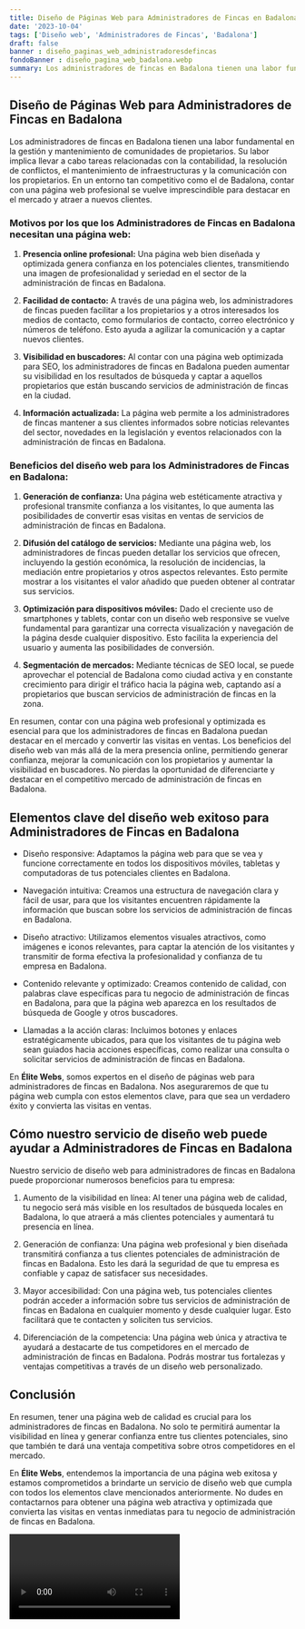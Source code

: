 ```yaml
---
title: Diseño de Páginas Web para Administradores de Fincas en Badalona
date: '2023-10-04'
tags: ['Diseño web', 'Administradores de Fincas', 'Badalona']
draft: false
banner : diseño_paginas_web_administradoresdefincas
fondoBanner : diseño_pagina_web_badalona.webp
summary: Los administradores de fincas en Badalona tienen una labor fundamental en la gestión y mantenimiento de comunidades de propietarios. Su labor implica llevar a cabo tareas relacionadas con la contabilidad, la resolución de conflictos, el mantenimiento de infraestructuras y la comunicación con los propietarios. En un entorno tan competitivo como el de Badalona, contar con una página web profesional se vuelve imprescindible para destacar en el mercado y atraer a nuevos clientes.
---
```


## Diseño de Páginas Web para Administradores de Fincas en Badalona

Los administradores de fincas en Badalona tienen una labor fundamental en la gestión y mantenimiento de comunidades de propietarios. Su labor implica llevar a cabo tareas relacionadas con la contabilidad, la resolución de conflictos, el mantenimiento de infraestructuras y la comunicación con los propietarios. En un entorno tan competitivo como el de Badalona, contar con una página web profesional se vuelve imprescindible para destacar en el mercado y atraer a nuevos clientes.

### Motivos por los que los Administradores de Fincas en Badalona necesitan una página web:

1. **Presencia online profesional:** Una página web bien diseñada y optimizada genera confianza en los potenciales clientes, transmitiendo una imagen de profesionalidad y seriedad en el sector de la administración de fincas en Badalona.

2. **Facilidad de contacto:** A través de una página web, los administradores de fincas pueden facilitar a los propietarios y a otros interesados los medios de contacto, como formularios de contacto, correo electrónico y números de teléfono. Esto ayuda a agilizar la comunicación y a captar nuevos clientes.

3. **Visibilidad en buscadores:** Al contar con una página web optimizada para SEO, los administradores de fincas en Badalona pueden aumentar su visibilidad en los resultados de búsqueda y captar a aquellos propietarios que están buscando servicios de administración de fincas en la ciudad.

4. **Información actualizada:** La página web permite a los administradores de fincas mantener a sus clientes informados sobre noticias relevantes del sector, novedades en la legislación y eventos relacionados con la administración de fincas en Badalona.

### Beneficios del diseño web para los Administradores de Fincas en Badalona:

1. **Generación de confianza:** Una página web estéticamente atractiva y profesional transmite confianza a los visitantes, lo que aumenta las posibilidades de convertir esas visitas en ventas de servicios de administración de fincas en Badalona.

2. **Difusión del catálogo de servicios:** Mediante una página web, los administradores de fincas pueden detallar los servicios que ofrecen, incluyendo la gestión económica, la resolución de incidencias, la mediación entre propietarios y otros aspectos relevantes. Esto permite mostrar a los visitantes el valor añadido que pueden obtener al contratar sus servicios.

3. **Optimización para dispositivos móviles:** Dado el creciente uso de smartphones y tablets, contar con un diseño web responsive se vuelve fundamental para garantizar una correcta visualización y navegación de la página desde cualquier dispositivo. Esto facilita la experiencia del usuario y aumenta las posibilidades de conversión.

4. **Segmentación de mercados:** Mediante técnicas de SEO local, se puede aprovechar el potencial de Badalona como ciudad activa y en constante crecimiento para dirigir el tráfico hacia la página web, captando así a propietarios que buscan servicios de administración de fincas en la zona.

En resumen, contar con una página web profesional y optimizada es esencial para que los administradores de fincas en Badalona puedan destacar en el mercado y convertir las visitas en ventas. Los beneficios del diseño web van más allá de la mera presencia online, permitiendo generar confianza, mejorar la comunicación con los propietarios y aumentar la visibilidad en buscadores. No pierdas la oportunidad de diferenciarte y destacar en el competitivo mercado de administración de fincas en Badalona.

<GifSeo />

<Cta />

## Elementos clave del diseño web exitoso para Administradores de Fincas en Badalona

- Diseño responsive: Adaptamos la página web para que se vea y funcione correctamente en todos los dispositivos móviles, tabletas y computadoras de tus potenciales clientes en Badalona.

- Navegación intuitiva: Creamos una estructura de navegación clara y fácil de usar, para que los visitantes encuentren rápidamente la información que buscan sobre los servicios de administración de fincas en Badalona.

- Diseño atractivo: Utilizamos elementos visuales atractivos, como imágenes e iconos relevantes, para captar la atención de los visitantes y transmitir de forma efectiva la profesionalidad y confianza de tu empresa en Badalona.

- Contenido relevante y optimizado: Creamos contenido de calidad, con palabras clave específicas para tu negocio de administración de fincas en Badalona, para que la página web aparezca en los resultados de búsqueda de Google y otros buscadores.

- Llamadas a la acción claras: Incluimos botones y enlaces estratégicamente ubicados, para que los visitantes de tu página web sean guiados hacia acciones específicas, como realizar una consulta o solicitar servicios de administración de fincas en Badalona.

En **Élite Webs**, somos expertos en el diseño de páginas web para administradores de fincas en Badalona. Nos aseguraremos de que tu página web cumpla con estos elementos clave, para que sea un verdadero éxito y convierta las visitas en ventas.

## Cómo nuestro servicio de diseño web puede ayudar a Administradores de Fincas en Badalona

Nuestro servicio de diseño web para administradores de fincas en Badalona puede proporcionar numerosos beneficios para tu empresa:

1. Aumento de la visibilidad en línea: Al tener una página web de calidad, tu negocio será más visible en los resultados de búsqueda locales en Badalona, lo que atraerá a más clientes potenciales y aumentará tu presencia en línea.

2. Generación de confianza: Una página web profesional y bien diseñada transmitirá confianza a tus clientes potenciales de administración de fincas en Badalona. Esto les dará la seguridad de que tu empresa es confiable y capaz de satisfacer sus necesidades.

3. Mayor accesibilidad: Con una página web, tus potenciales clientes podrán acceder a información sobre tus servicios de administración de fincas en Badalona en cualquier momento y desde cualquier lugar. Esto facilitará que te contacten y soliciten tus servicios.

4. Diferenciación de la competencia: Una página web única y atractiva te ayudará a destacarte de tus competidores en el mercado de administración de fincas en Badalona. Podrás mostrar tus fortalezas y ventajas competitivas a través de un diseño web personalizado.

## Conclusión

En resumen, tener una página web de calidad es crucial para los administradores de fincas en Badalona. No solo te permitirá aumentar la visibilidad en línea y generar confianza entre tus clientes potenciales, sino que también te dará una ventaja competitiva sobre otros competidores en el mercado.

En **Élite Webs**, entendemos la importancia de una página web exitosa y estamos comprometidos a brindarte un servicio de diseño web que cumpla con todos los elementos clave mencionados anteriormente. No dudes en contactarnos para obtener una página web atractiva y optimizada que convierta las visitas en ventas inmediatas para tu negocio de administración de fincas en Badalona.

<Video />

<CtaBot job='Administradores de Fincas' city='Badalona'/>

<Gmaps query='Badalona+españa+maps' />